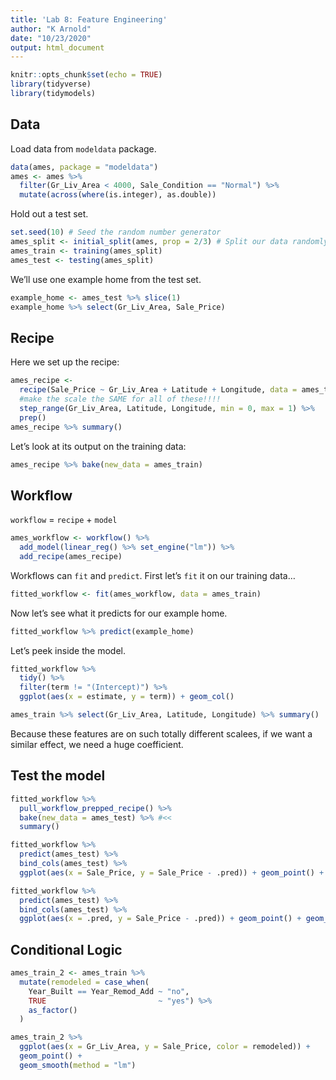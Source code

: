 ```yaml
---
title: 'Lab 8: Feature Engineering'
author: "K Arnold"
date: "10/23/2020"
output: html_document
---
```


```r
knitr::opts_chunk$set(echo = TRUE)
library(tidyverse)
library(tidymodels)
```

## Data

Load data from `modeldata` package.

```r
data(ames, package = "modeldata")
ames <- ames %>% 
  filter(Gr_Liv_Area < 4000, Sale_Condition == "Normal") %>% 
  mutate(across(where(is.integer), as.double))
```

Hold out a test set.

```r
set.seed(10) # Seed the random number generator
ames_split <- initial_split(ames, prop = 2/3) # Split our data randomly
ames_train <- training(ames_split)
ames_test <- testing(ames_split)
```

We'll use one example home from the test set.

```r
example_home <- ames_test %>% slice(1)
example_home %>% select(Gr_Liv_Area, Sale_Price)
```

## Recipe

Here we set up the recipe:

```r
ames_recipe <- 
  recipe(Sale_Price ~ Gr_Liv_Area + Latitude + Longitude, data = ames_train) %>% 
  #make the scale the SAME for all of these!!!!
  step_range(Gr_Liv_Area, Latitude, Longitude, min = 0, max = 1) %>%
  prep()
ames_recipe %>% summary()
```

Let's look at its output on the training data:

```r
ames_recipe %>% bake(new_data = ames_train)
```

## Workflow

`workflow` = `recipe` + `model`

```r
ames_workflow <- workflow() %>%
  add_model(linear_reg() %>% set_engine("lm")) %>% 
  add_recipe(ames_recipe)
```

Workflows can `fit` and `predict`. First let's `fit` it on our training data...

```r
fitted_workflow <- fit(ames_workflow, data = ames_train)
```

Now let's see what it predicts for our example home.

```r
fitted_workflow %>% predict(example_home)
```

Let's peek inside the model.

```r
fitted_workflow %>% 
  tidy() %>%
  filter(term != "(Intercept)") %>% 
  ggplot(aes(x = estimate, y = term)) + geom_col()
```

```r
ames_train %>% select(Gr_Liv_Area, Latitude, Longitude) %>% summary()
```


Because these features are on such totally different scalees, if we want a similar effect, we need a huge coefficient.

## Test the model

```r
fitted_workflow %>%
  pull_workflow_prepped_recipe() %>% 
  bake(new_data = ames_test) %>% #<<
  summary()
```

```r
fitted_workflow %>%
  predict(ames_test) %>% 
  bind_cols(ames_test) %>% 
  ggplot(aes(x = Sale_Price, y = Sale_Price - .pred)) + geom_point() + geom_smooth()

fitted_workflow %>%
  predict(ames_test) %>% 
  bind_cols(ames_test) %>% 
  ggplot(aes(x = .pred, y = Sale_Price - .pred)) + geom_point() + geom_smooth()
```

## Conditional Logic

```r
ames_train_2 <- ames_train %>% 
  mutate(remodeled = case_when(
    Year_Built == Year_Remod_Add ~ "no",
    TRUE                         ~ "yes") %>%
    as_factor()
  )
```


```r
ames_train_2 %>% 
  ggplot(aes(x = Gr_Liv_Area, y = Sale_Price, color = remodeled)) +
  geom_point() +
  geom_smooth(method = "lm")
```

